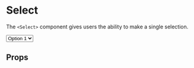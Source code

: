 

<Meta title="synth-ui|Select" component={Select} />

# Select

The `<Select>` component gives users the ability to make a single selection.

<Preview withToolbar>
  <Story name="intro">
    <Select>
      <option>Option 1</option>
      <option>Option 2</option>
      <option>Option 3</option>
    </Select>
  </Story>
</Preview>

## Props

<Props of={Select} />
